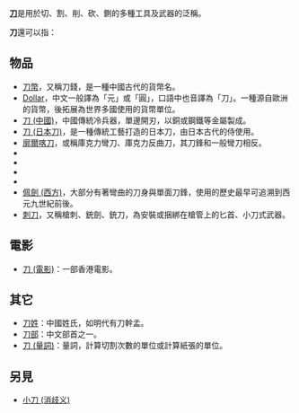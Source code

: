'''[[刀|刀]]'''是用於切、割、削、砍、鍘的多種工具及武器的泛稱。

'''刀'''還可以指：
==物品==
*[[刀幣|刀幣]]，又稱刀錢，是一種中國古代的貨幣名。
*[[Dollar|Dollar]]，中文一般譯為「元」或「圓」，口語中也音譯為「刀」。一種源自歐洲的貨幣，後拓展為世界多國使用的貨幣單位。
*[[刀_(中國)|刀 (中國)]]，中國傳統冷兵器，單邊開刃，以銅或鋼鐵等金屬製成。
*[[刀_(日本刀)|刀 (日本刀)]]，是一種傳統工藝打造的日本刀，由日本古代的侍使用。
*[[廓爾喀刀|廓爾喀刀]]，或稱庫克力彎刀、庫克力反曲刀，其刀鋒和一般彎刀相反。
*{{link-en|土耳其彎刀|Kilij}}
*{{link-en|波斯彎刀|Shamshir}}
*{{link-en|阿拉伯彎刀|Saif}}
*{{link-en|印度彎刀|Talwar}}
*[[佩劍_(西方)|佩劍 (西方)]]，大部分有著彎曲的刀身與單面刀鋒，使用的歷史最早可追溯到西元九世紀前後。
*[[刺刀|刺刀]]，又稱槍刺、銃劍、銃刀，為安裝或捆綁在槍管上的匕首、小刀式武器。

==電影==
*[[刀_(電影)|刀 (電影)]]：一部香港電影。

==其它==
*[[刀姓|刀姓]]：中國姓氏，如明代有刀幹孟。
*[[刀部|刀部]]：中文部首之一。
*[[刀_(量詞)|刀 (量詞)]]：量詞，計算切割次數的單位或計算紙張的單位。

==另見==
*[[小刀_(消歧义)|小刀 (消歧义)]]

{{disambig|D|cat=一字消歧義}}